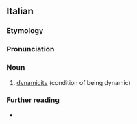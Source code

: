 ==Italian==

===Etymology===
{{af|it|dinamico|-ità}}

===Pronunciation===
{{it-pr}}

===Noun===
{{it-noun|f|-}}

# [[dynamicity]] (condition of being dynamic)

===Further reading===
* {{R:it:Treccani}}